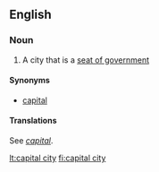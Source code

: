 ==English==

===Noun===
{{en-noun|sg=[[capital]] [[city]]|pl=capital cities}}

# A city that is a [[seat of government]]

====Synonyms====
* [[capital]]

====Translations====
See ''[[capital#Translations|capital]]''.

[[lt:capital city]]
[[fi:capital city]]